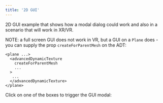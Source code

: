 ```yaml
---
title: '2D GUI'
---
```


2D GUI example that shows how a modal dialog could work and also in a scenario
that will work in XR/VR.

NOTE: a full screen GUI does not work in VR, but a GUI on a `Plane` does - you
can supply the prop `createForParentMesh` on the ADT:

```tsx
<plane ...>
  <advancedDynamicTexture
    createForParentMesh
    ...
  >
   ...
  </advancedDynamicTexture>
</plane>
```

Click on one of the boxes to trigger the GUI modal:

<code src="./2d-gui/With2DUI.tsx" />
